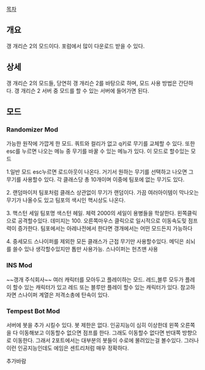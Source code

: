 [[목차]]

== 개요 ==
갱 개리슨 2의 모드이다. 포럼에서 많이 다운로드 받을 수 있다.

== 상세 ==
갱 개리슨 2의 모드들, 당연히 갱 개리슨 2를 바탕으로 하며, 모드 사용 방법은 간단하다. 갱 개리슨 2 서버 중 모드를 할 수 있는 서버에 들어가면 된다.

== 모드 ==
=== Randomizer Mod ===
가능한 원작에 가깝게 한 모드. 쿼트와 컬리가 없고 q키로 무기를 교체할 수 있다. 또한 esc를 누르면 나오는 메뉴 중 무기를 바꿀 수 있는 메뉴가 있다.
이 모드로 할수있는 모드

1.일반 모드
esc누르면 로드아웃이 나온다. 거기서 원하는 무기를 선택하고 나오면 그 무기를 사용할수 있다. 각 클래스당 총 10개이며 이중에 팀포에 없는 무기도 있다. 

2. 랜덤마이저 
팀포처럼 클래스 상관없이 무기가 랜덤이다. 가끔 여러아이템이 막나오는 무기가 나올수도 있고 팀포의 색시인 핵시상도 나온다.

3. 핵스턴 세일 
팀포명 색스턴 헤일. 체력 2000의 세일이 용병들을 학살한다. 왼쪽클릭으로 공격할수있다. 데미지는 100. 오른쪽마우스 클릭으로 일시적으로 이동속도밎 점프력이 증가한다. 팀포에서는 아레나전에서 한다면 갱개에서는 어떤 모드든지 가능하다

4. 중세모드
스나이퍼를 제외한 모든 클래스가 근접 무기만 사용할수있다. 메딕은 쇠뇌를 쓸수 있나 생각할수있지만 톱만 사용가능. 스나이퍼는 헌츠맨 사용

=== INS Mod ===
~~갱개 주식회사~~ 여러 캐릭터를 모아두고 플레이하는 모드. 레드,블루 모두가 플레이 할수 있는 캐릭터가 있고 레드 또는 블루만 플레이 할수 있는 캐릭터가 있다. 참고하자면 스나이퍼 계열은 저격소총에 탄속이 있다.

=== Tempest Bot Mod ===
서버에 봇을 추가 시킬수 있다. 봇 제한은 없다. 인공지능이 심히 이상한데 왼쪽 오른쪽을 다 이동해보고 이동할수 없으면 점프를 한다. 그래도 이동할수 없다면 반대쪽 방향으로 이동한다. 그래서 2포트에서는 대부분의 봇들이 수로에 몰려있는걸 볼수있다. 그러나 이런 인공지능인데도 에임은 센트리처럼 매우 정확하다.

추가바람
